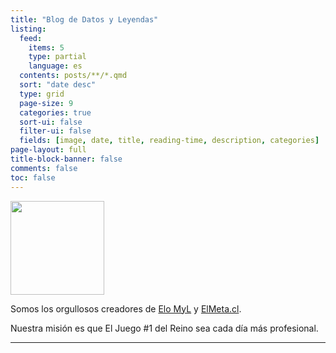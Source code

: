 ```yaml
---
title: "Blog de Datos y Leyendas"
listing:
  feed: 
    items: 5
    type: partial
    language: es
  contents: posts/**/*.qmd
  sort: "date desc"
  type: grid
  page-size: 9
  categories: true
  sort-ui: false
  filter-ui: false
  fields: [image, date, title, reading-time, description, categories]
page-layout: full
title-block-banner: false
comments: false
toc: false
---
```


::::: grid
::: {.g-col-12 .g-col-md-4}
[![](dyl-dark-elo-myl.jpg){height="150px" fig-align="center"}](https://datosyleyendas.com/elo-myl)
:::

::: {.g-col-12 .g-col-md-8}
Somos los orgullosos creadores de [Elo MyL](https://datosyleyendas.com/elo-myl) y [ElMeta.cl](https://elmeta.cl/).

Nuestra misión es que El Juego #1 del Reino sea cada día más profesional.
:::
:::::

<!-- :::::: columns -->

<!-- ::: {.column width="30%"} -->

<!-- [![](dyl-dark-elo-myl.jpg){height="150px" fig-align="right"}](https://datosyleyendas.com/elo-myl) -->

<!-- ::: -->

<!-- ::: {.column width="10%"} -->

<!-- ::: -->

<!-- ::: {.column width="60%"} -->

<!-- Somos ingenieros con experiencia en inteligencia artificial, estadística y teoría de probabilidad, con magísteres en tratamiento de datos y creadores de Elo MyL. -->

<!-- Nuestro propósito es que El Juego #1 del Reino sea cada día más profesional. -->

<!-- ::: -->

<!-- :::::: -->

<hr>